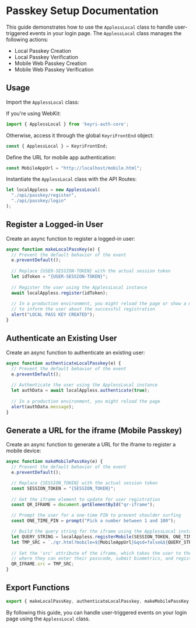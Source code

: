 # Passkey Setup Documentation

This guide demonstrates how to use the `ApplessLocal` class to handle user-triggered events in your login page. The `ApplessLocal` class manages the following actions:

* Local Passkey Creation
* Local Passkey Verification
* Mobile Web Passkey Creation
* Mobile Web Passkey Verification

## Usage

Import the `ApplessLocal` class:

If you're using WebKit: 

```javascript
import { ApplessLocal } from 'keyri-auth-core';
```

Otherwise, access it through the global `KeyriFrontEnd` object:

```javascript
const { ApplessLocal } = KeyriFrontEnd;
```

Define the URL for mobile app authentication:

```javascript
const MobileAppUrl = "http://localhost/mobile.html";
```

Instantiate the `ApplessLocal` class with the API Routes:

```javascript
let localAppless = new ApplessLocal(
  "./api/passkey/register",
  "./api/passkey/login"
);
```

## Register a Logged-in User

Create an async function to register a logged-in user:

```javascript
async function makeLocalPassKey(e) {
  // Prevent the default behavior of the event
  e.preventDefault();
  
  // Replace {USER-SESSION-TOKEN} with the actual session token
  let idToken = "{USER-SESSION-TOKEN}";
  
  // Register the user using the ApplessLocal instance
  await localAppless.register(idToken);
  
  // In a production environment, you might reload the page or show a modal
  // to inform the user about the successful registration
  alert("LOCAL PASS KEY CREATED");
}

```

## Authenticate an Existing User

Create an async function to authenticate an existing user:

```javascript
async function authenticateLocalPasskey(e) {
  // Prevent the default behavior of the event
  e.preventDefault();
  
  // Authenticate the user using the ApplessLocal instance
  let authData = await localAppless.authenticate(true);
  
  // In a production environment, you might reload the page
  alert(authData.message);
}
```

## Generate a URL for the iframe (Mobile Passkey)

Create an async function to generate a URL for the iframe to register a mobile device:

```javascript
async function makeMobilePassKey(e) {
  // Prevent the default behavior of the event
  e.preventDefault();

  // Replace {SESSION_TOKEN} with the actual session token
  const SESSION_TOKEN = "{SESSION_TOKEN}";
  
  // Get the iframe element to update for user registration
  const QR_IFRAME = document.getElementById("qr-iframe");

  // Prompt the user for a one-time PIN to prevent shoulder surfing
  const ONE_TIME_PIN = prompt("Pick a number between 1 and 100");

  // Build the query string for the iframe using the ApplessLocal instance
  let QUERY_STRING = localAppless.registerMobile(SESSION_TOKEN, ONE_TIME_PIN);
  let TMP_SRC = `./qr.html?mobile=${MobileAppUrl}&qsd=false&${QUERY_STRING}`;
  
  // Set the 'src' attribute of the iframe, which takes the user to the mobile page
  // where they can enter their passcode, submit biometrics, and register their device
  QR_IFRAME.src = TMP_SRC;
}

```


## Export Functions

```javascript
export { makeLocalPassKey, authenticateLocalPasskey, makeMobilePassKey };
```

By following this guide, you can handle user-triggered events on your login page using the `ApplessLocal` class.